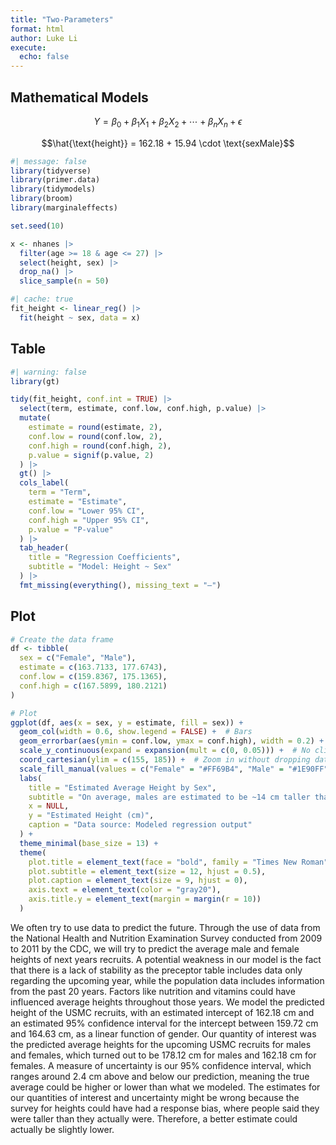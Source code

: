```yaml
---
title: "Two-Parameters"
format: html
author: Luke Li
execute: 
  echo: false
---
```

## Mathematical Models
$$Y = \beta_0 + \beta_1 X_1 + \beta_2 X_2 + \cdots + \beta_n X_n + \epsilon$$

$$\hat{\text{height}} = 162.18 + 15.94 \cdot \text{sexMale}$$

```r
#| message: false
library(tidyverse)
library(primer.data)
library(tidymodels)
library(broom)
library(marginaleffects)
```

```r
set.seed(10)

x <- nhanes |>
  filter(age >= 18 & age <= 27) |>
  select(height, sex) |>
  drop_na() |>
  slice_sample(n = 50) 
```

```r
#| cache: true
fit_height <- linear_reg() |> 
  fit(height ~ sex, data = x)
```

## Table
```r
#| warning: false
library(gt)

tidy(fit_height, conf.int = TRUE) |>
  select(term, estimate, conf.low, conf.high, p.value) |>
  mutate(
    estimate = round(estimate, 2),
    conf.low = round(conf.low, 2),
    conf.high = round(conf.high, 2),
    p.value = signif(p.value, 2)
  ) |>
  gt() |>
  cols_label(
    term = "Term",
    estimate = "Estimate",
    conf.low = "Lower 95% CI",
    conf.high = "Upper 95% CI",
    p.value = "P-value"
  ) |>
  tab_header(
    title = "Regression Coefficients",
    subtitle = "Model: Height ~ Sex"
  ) |>
  fmt_missing(everything(), missing_text = "–")
```

## Plot
```r
# Create the data frame
df <- tibble(
  sex = c("Female", "Male"),
  estimate = c(163.7133, 177.6743),
  conf.low = c(159.8367, 175.1365),
  conf.high = c(167.5899, 180.2121)
)

# Plot
ggplot(df, aes(x = sex, y = estimate, fill = sex)) +
  geom_col(width = 0.6, show.legend = FALSE) +  # Bars
  geom_errorbar(aes(ymin = conf.low, ymax = conf.high), width = 0.2) +  # Error bars
  scale_y_continuous(expand = expansion(mult = c(0, 0.05))) +  # No clipping
  coord_cartesian(ylim = c(155, 185)) +  # Zoom in without dropping data
  scale_fill_manual(values = c("Female" = "#FF69B4", "Male" = "#1E90FF")) +
  labs(
    title = "Estimated Average Height by Sex",
    subtitle = "On average, males are estimated to be ~14 cm taller than females.",
    x = NULL,
    y = "Estimated Height (cm)",
    caption = "Data source: Modeled regression output"
  ) +
  theme_minimal(base_size = 13) +
  theme(
    plot.title = element_text(face = "bold", family = "Times New Roman", size = 16, hjust = 0.5),
    plot.subtitle = element_text(size = 12, hjust = 0.5),
    plot.caption = element_text(size = 9, hjust = 0),
    axis.text = element_text(color = "gray20"),
    axis.title.y = element_text(margin = margin(r = 10))
  )
```

We often try to use data to predict the future. Through the use of data from the National Health and Nutrition Examination Survey conducted from 2009 to 2011 by the CDC, we will try to predict the average male and female heights of next years recruits. A potential weakness in our model is the fact that there is a lack of stability as the preceptor table includes data only regarding the upcoming year, while the population data includes information from the past 20 years. Factors like nutrition and vitamins could have influenced average heights throughout those years. We model the predicted height of the USMC recruits, with an estimated intercept of 162.18 cm and an estimated 95% confidence interval for the intercept between 159.72 cm and 164.63 cm, as a linear function of gender. Our quantity of interest was the predicted average heights for the upcoming USMC recruits for males and females, which turned out to be 178.12 cm for males and 162.18 cm for females. A measure of uncertainty is our 95% confidence interval, which ranges around 2.4 cm above and below our prediction, meaning the true average could be higher or lower than what we modeled. The estimates for our quantities of interest and uncertainty might be wrong because the survey for heights could have had a response bias, where people said they were taller than they actually were. Therefore, a better estimate could actually be slightly lower.
